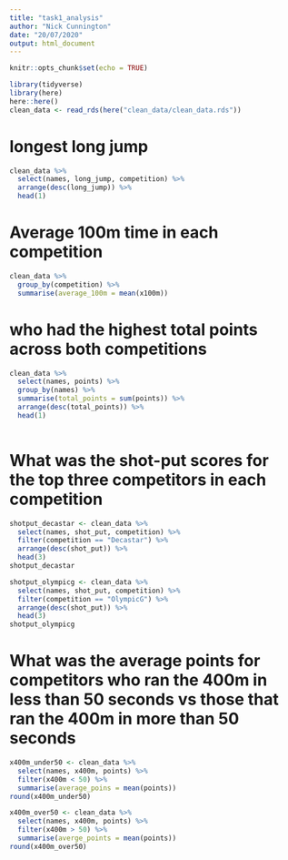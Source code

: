 ```yaml
---
title: "task1_analysis"
author: "Nick Cunnington"
date: "20/07/2020"
output: html_document
---
```


```r
knitr::opts_chunk$set(echo = TRUE)
```

```r
library(tidyverse)
library(here)
here::here()
clean_data <- read_rds(here("clean_data/clean_data.rds"))
```

# longest long jump

```r
clean_data %>%
  select(names, long_jump, competition) %>%
  arrange(desc(long_jump)) %>%
  head(1)
```


# Average 100m time in each competition

```r
clean_data %>%
  group_by(competition) %>%
  summarise(average_100m = mean(x100m))
```

# who had the highest total points across both competitions

```r
clean_data %>%
  select(names, points) %>%
  group_by(names) %>%
  summarise(total_points = sum(points)) %>%
  arrange(desc(total_points)) %>%
  head(1)
  
```

# What was the shot-put scores for the top three competitors in each competition

```r
shotput_decastar <- clean_data %>%
  select(names, shot_put, competition) %>%
  filter(competition == "Decastar") %>%
  arrange(desc(shot_put)) %>%
  head(3)
shotput_decastar

shotput_olympicg <- clean_data %>%
  select(names, shot_put, competition) %>%
  filter(competition == "OlympicG") %>%
  arrange(desc(shot_put)) %>%
  head(3)
shotput_olympicg
```

# What was the average points for competitors who ran the 400m in less than 50 seconds vs those that ran the 400m in more than 50 seconds

```r
x400m_under50 <- clean_data %>%
  select(names, x400m, points) %>%
  filter(x400m < 50) %>%
  summarise(average_poins = mean(points))
round(x400m_under50)

x400m_over50 <- clean_data %>%
  select(names, x400m, points) %>%
  filter(x400m > 50) %>%
  summarise(averge_points = mean(points))
round(x400m_over50)
  
```

